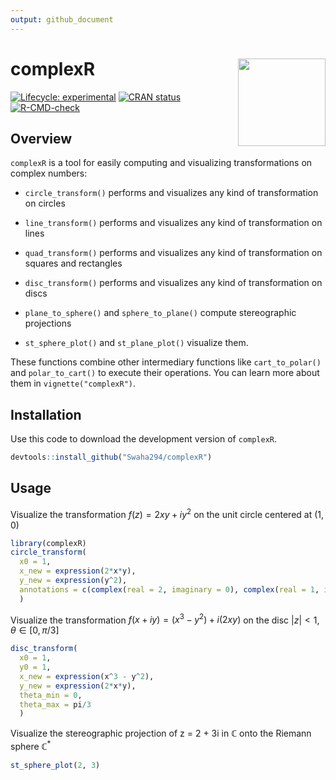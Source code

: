 ```yaml
---
output: github_document
---
```


# complexR <img src="R/sticker/hex_complexR.png" align="right" height=140/>

<!-- badges: start -->
[![Lifecycle: experimental](https://img.shields.io/badge/lifecycle-experimental-orange.svg)](https://lifecycle.r-lib.org/articles/stages.html#experimental)
[![CRAN status](https://www.r-pkg.org/badges/version/ipl)](https://CRAN.R-project.org/package=ipl)
[![R-CMD-check](https://github.com/Swaha294/complexR/actions/workflows/R-CMD-check.yaml/badge.svg)](https://github.com/Swaha294/complexR/actions/workflows/R-CMD-check.yaml)
<!-- badges: end -->

## Overview

`complexR` is a tool for easily computing and visualizing transformations on 
complex numbers:

- `circle_transform()` performs and visualizes any kind of transformation on 
circles

- `line_transform()` performs and visualizes any kind of transformation on lines
- `quad_transform()` performs and visualizes any kind of transformation on 
squares and rectangles

- `disc_transform()` performs and visualizes any kind of transformation on discs

- `plane_to_sphere()` and `sphere_to_plane()` compute stereographic projections

- `st_sphere_plot()` and `st_plane_plot()` visualize them.

These functions combine other intermediary functions like `cart_to_polar()` and 
`polar_to_cart()` to execute their operations. You can learn more about them in
`vignette("complexR")`. 

## Installation

Use this code to download the development version of `complexR`.

```r
devtools::install_github("Swaha294/complexR")
```


## Usage

Visualize the transformation $f(z) = 2xy + iy^2$ on the unit circle centered at $(1, 0)$

```r
library(complexR)
circle_transform(
  x0 = 1, 
  x_new = expression(2*x*y), 
  y_new = expression(y^2),
  annotations = c(complex(real = 2, imaginary = 0), complex(real = 1, imaginary = 1))
  )
```

Visualize the transformation $f(x + iy) = (x^3 - y^2) + i(2xy)$ on the disc 
$|z| < 1, \theta \in [0, \pi/3]$ 

```r
disc_transform(
  x0 = 1, 
  y0 = 1, 
  x_new = expression(x^3 - y^2),
  y_new = expression(2*x*y), 
  theta_min = 0, 
  theta_max = pi/3
  )
```

Visualize the stereographic projection of z = 2 + 3i in $\mathbb{C}$ onto the Riemann
sphere $\mathbb{C}^*$

```r
st_sphere_plot(2, 3)
```


